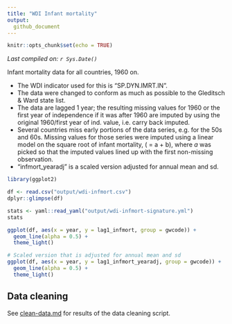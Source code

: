```yaml
---
title: "WDI Infant mortality"
output: 
  github_document
---
```


```r
knitr::opts_chunk$set(echo = TRUE)
```

*Last compiled on: `r Sys.Date()`*

Infant mortality data for all countries, 1960 on. 

- The WDI indicator used for this is "SP.DYN.IMRT.IN". 
- The data were changed to conform as much as possible to the Gleditsch & Ward state list. 
- The data are lagged 1 year; the resulting missing values for 1960 or the first year of independence if it was after 1960 are imputed by using the original 1960/first year of ind. value, i.e. carry back imputed. 
- Several countries miss early portions of the data series, e.g. for the 50s and 60s. Missing values for those series were imputed using a linear model on the square root of infant mortality, \(\sqrt{Y} = a + b\times\textrm{Year}\), where *a* was picked so that the imputed values lined up with the first non-missing observation. 
- "infmort_yearadj" is a scaled version adjusted for annual mean and sd. 

```r
library(ggplot2)

df <- read.csv("output/wdi-infmort.csv")
dplyr::glimpse(df)

stats <- yaml::read_yaml("output/wdi-infmort-signature.yml")
stats

ggplot(df, aes(x = year, y = lag1_infmort, group = gwcode)) +
  geom_line(alpha = 0.5) +
  theme_light()

# Scaled version that is adjusted for annual mean and sd
ggplot(df, aes(x = year, y = lag1_infmort_yearadj, group = gwcode)) +
  geom_line(alpha = 0.5) +
  theme_light()
```

## Data cleaning

See [clean-data.md](clean-data.md) for results of the data cleaning script. 
